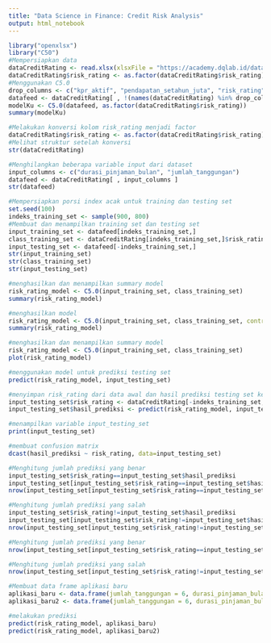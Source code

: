 ---
title: "Data Science in Finance: Credit Risk Analysis"
output: html_notebook
---

```{r}
library("openxlsx")
library("C50")
#Mempersiapkan data
dataCreditRating <- read.xlsx(xlsxFile = "https://academy.dqlab.id/dataset/credit_scoring_dqlab.xlsx")
dataCreditRating$risk_rating <- as.factor(dataCreditRating$risk_rating) 
#Menggunakan C5.0
drop_columns <- c("kpr_aktif", "pendapatan_setahun_juta", "risk_rating", "rata_rata_overdue")
datafeed <- dataCreditRating[ , !(names(dataCreditRating) %in% drop_columns)]
modelKu <- C5.0(datafeed, as.factor(dataCreditRating$risk_rating))
summary(modelKu)
```

```{r}
#Melakukan konversi kolom risk_rating menjadi factor
dataCreditRating$risk_rating <- as.factor(dataCreditRating$risk_rating) 
#Melihat struktur setelah konversi
str(dataCreditRating)
```

```{r}
#Menghilangkan beberapa variable input dari dataset 
input_columns <- c("durasi_pinjaman_bulan", "jumlah_tanggungan")
datafeed <- dataCreditRating[ , input_columns ]
str(datafeed)
```

```{r}
#Mempersiapkan porsi index acak untuk training dan testing set
set.seed(100)
indeks_training_set <- sample(900, 800)
#Membuat dan menampilkan training set dan testing set
input_training_set <- datafeed[indeks_training_set,]
class_training_set <- dataCreditRating[indeks_training_set,]$risk_rating
input_testing_set <- datafeed[-indeks_training_set,]
str(input_training_set)
str(class_training_set)
str(input_testing_set)
```

```{r}
#menghasilkan dan menampilkan summary model
risk_rating_model <- C5.0(input_training_set, class_training_set)
summary(risk_rating_model)

#menghasilkan model
risk_rating_model <- C5.0(input_training_set, class_training_set, control = C5.0Control(label="Risk Rating"))
summary(risk_rating_model)
```

```{r}
#menghasilkan dan menampilkan summary model
risk_rating_model <- C5.0(input_training_set, class_training_set)
plot(risk_rating_model)
```

```{r}
#menggunakan model untuk prediksi testing set
predict(risk_rating_model, input_testing_set)
```

```{r}
#menyimpan risk_rating dari data awal dan hasil prediksi testing set ke dalam kolom hasil_prediksi
input_testing_set$risk_rating <- dataCreditRating[-indeks_training_set,]$risk_rating
input_testing_set$hasil_prediksi <- predict(risk_rating_model, input_testing_set)

#menampilkan variable input_testing_set
print(input_testing_set)
```

```{r}
#membuat confusion matrix
dcast(hasil_prediksi ~ risk_rating, data=input_testing_set)
```

```{r}
#Menghitung jumlah prediksi yang benar
input_testing_set$risk_rating==input_testing_set$hasil_prediksi
input_testing_set[input_testing_set$risk_rating==input_testing_set$hasil_prediksi,]
nrow(input_testing_set[input_testing_set$risk_rating==input_testing_set$hasil_prediksi,])

#Menghitung jumlah prediksi yang salah
input_testing_set$risk_rating!=input_testing_set$hasil_prediksi
input_testing_set[input_testing_set$risk_rating!=input_testing_set$hasil_prediksi,]
nrow(input_testing_set[input_testing_set$risk_rating!=input_testing_set$hasil_prediksi,])
```

```{r}
#Menghitung jumlah prediksi yang benar
nrow(input_testing_set[input_testing_set$risk_rating==input_testing_set$hasil_prediksi,])

#Menghitung jumlah prediksi yang salah
nrow(input_testing_set[input_testing_set$risk_rating!=input_testing_set$hasil_prediksi,])
```

```{r}
#Membuat data frame aplikasi baru
aplikasi_baru <- data.frame(jumlah_tanggungan = 6, durasi_pinjaman_bulan = 12)
aplikasi_baru2 <- data.frame(jumlah_tanggungan = 6, durasi_pinjaman_bulan = 64)

#melakukan prediksi
predict(risk_rating_model, aplikasi_baru)
predict(risk_rating_model, aplikasi_baru2)
```